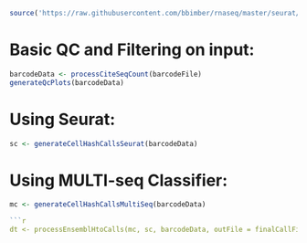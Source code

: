 ```r

source('https://raw.githubusercontent.com/bbimber/rnaseq/master/seurat/cellHashingFunctions.R')

```

# Basic QC and Filtering on input:

```r

barcodeData <- processCiteSeqCount(barcodeFile)
generateQcPlots(barcodeData)

```

# Using Seurat:

```r

sc <- generateCellHashCallsSeurat(barcodeData)

```

# Using MULTI-seq Classifier:

```r

mc <- generateCellHashCallsMultiSeq(barcodeData)

```r

dt <- processEnsemblHtoCalls(mc, sc, barcodeData, outFile = finalCallFile, allCallsOutFile = allCallsOutFile)

```